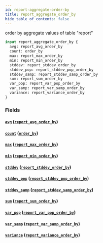 ```yaml
---
id: report-aggregate-order-by
title: report_aggregate_order_by
hide_table_of_contents: false
---
```


order by aggregate values of table "report"

```graphql
input report_aggregate_order_by {
  avg: report_avg_order_by
  count: order_by
  max: report_max_order_by
  min: report_min_order_by
  stddev: report_stddev_order_by
  stddev_pop: report_stddev_pop_order_by
  stddev_samp: report_stddev_samp_order_by
  sum: report_sum_order_by
  var_pop: report_var_pop_order_by
  var_samp: report_var_samp_order_by
  variance: report_variance_order_by
}
```

### Fields

#### [`avg`](#) ([`report_avg_order_by`](../inputs/report-avg-order-by))

#### [`count`](#) ([`order_by`](../enums/order-by))

#### [`max`](#) ([`report_max_order_by`](../inputs/report-max-order-by))

#### [`min`](#) ([`report_min_order_by`](../inputs/report-min-order-by))

#### [`stddev`](#) ([`report_stddev_order_by`](../inputs/report-stddev-order-by))

#### [`stddev_pop`](#) ([`report_stddev_pop_order_by`](../inputs/report-stddev-pop-order-by))

#### [`stddev_samp`](#) ([`report_stddev_samp_order_by`](../inputs/report-stddev-samp-order-by))

#### [`sum`](#) ([`report_sum_order_by`](../inputs/report-sum-order-by))

#### [`var_pop`](#) ([`report_var_pop_order_by`](../inputs/report-var-pop-order-by))

#### [`var_samp`](#) ([`report_var_samp_order_by`](../inputs/report-var-samp-order-by))

#### [`variance`](#) ([`report_variance_order_by`](../inputs/report-variance-order-by))

